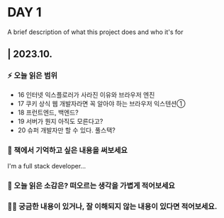 
#  DAY 1

A brief description of what this project does and who it's for


## | 2023.10.

###  ⚡️ 오늘 읽은 범위
- 16 인터넷 익스플로러가 사라진 이유와 브라우저 엔진
- 17 쿠키 상식 웹 개발자라면 꼭 알아야 하는 브라우저 익스텐션①
- 18 프런트엔드, 백엔드?
- 19 서버가 뭔지 아직도 모른다고?
- 20 슈퍼 개발자만 할 수 있다. 풀스택?




### 🚀 책에서 기억하고 싶은 내용을 써보세요
I'm a full stack developer...


### 🧠 오늘 읽은 소감은? 떠오르는 생각을 가볍게 적어보세요


### 👩‍💻 궁금한 내용이 있거나, 잘 이해되지 않는 내용이 있다면 적어보세요.

